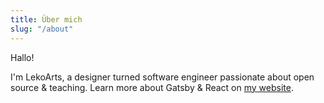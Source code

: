 ```yaml
---
title: Über mich
slug: "/about"
---
```


Hallo!

I'm LekoArts, a designer turned software engineer passionate about open source & teaching. Learn more about Gatsby & React on [my website](https://www.lekoarts.de?utm_source=minimal-blog&utm_medium=Starter).
